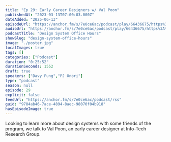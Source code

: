 ```yaml
---
title: "Ep 29: Early Career Designers w/ Val Poon"
publishedAt: "2023-03-13T07:00:03.000Z"
dateAdded: "2025-06-13"
episodeUrl: "https://anchor.fm/s/7e0ce6ac/podcast/play/66436675/https%3A%2F%2Fd3ctxlq1ktw2nl.cloudfront.net%2Fstaging%2F2023-2-12%2Ff6bf9459-1e9f-c646-a9dc-c2b4bad88187.mp3"
audioUrl: "https://anchor.fm/s/7e0ce6ac/podcast/play/66436675/https%3A%2F%2Fd3ctxlq1ktw2nl.cloudfront.net%2Fstaging%2F2023-2-12%2Ff6bf9459-1e9f-c646-a9dc-c2b4bad88187.mp3"
podcastTitle: "Design System Office Hours"
showSlug: "design-system-office-hours"
image: "./poster.jpg"
localImages: true
tags: []
categories: ["Podcast"]
duration: "0:25:52"
durationSeconds: 1552
draft: true
speakers: ["Davy Fung","PJ Onori"]
type: "podcast"
season: null
episode: 29
explicit: false
feedUrl: "https://anchor.fm/s/7e0ce6ac/podcast/rss"
guid: "9784ab46-7ace-4894-8aec-98070f04b918"
hasEpisodeImage: true
---
```

Looking to learn more about design systems with some friends of the program, we talk to Val Poon, an early career designer at Info-Tech Research Group.
